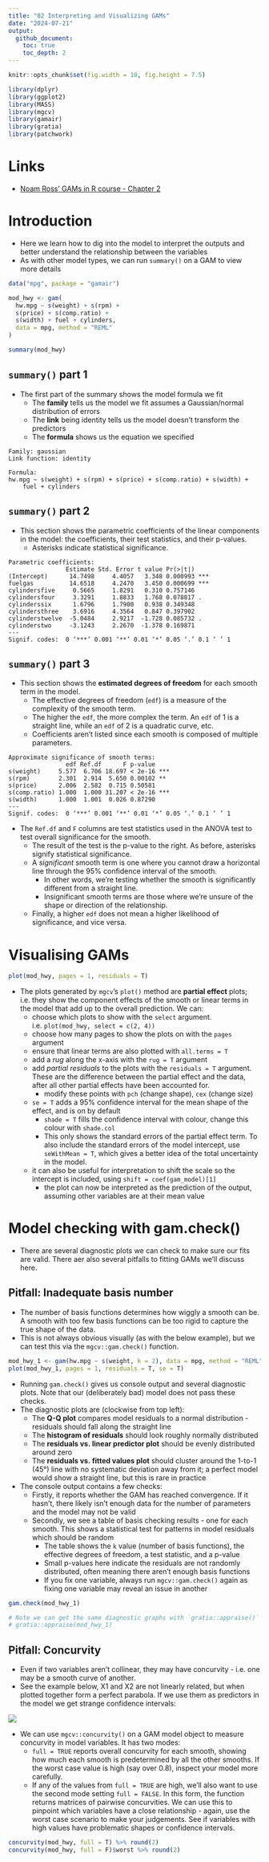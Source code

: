 ```yaml
---
title: "02 Interpreting and Visualizing GAMs"
date: "2024-07-21"
output:
  github_document:
    toc: true
    toc_depth: 2
---
```


```r
knitr::opts_chunk$set(fig.width = 10, fig.height = 7.5)

library(dplyr)
library(ggplot2)
library(MASS)
library(mgcv)
library(gamair)
library(gratia)
library(patchwork)
```

# Links

-   [Noam Ross' GAMs in R course - Chapter 2](https://noamross.github.io/gams-in-r-course/chapter2)

# Introduction

-   Here we learn how to dig into the model to interpret the outputs and better understand the relationship between the variables
-   As with other model types, we can run `summary()` on a GAM to view more details

```r
data("mpg", package = "gamair")

mod_hwy <- gam(
  hw.mpg ~ s(weight) + s(rpm) + 
  s(price) + s(comp.ratio) +
  s(width) + fuel + cylinders,
  data = mpg, method = "REML"
)

summary(mod_hwy)
```

## `summary()` part 1

-   The first part of the summary shows the model formula we fit
    -   The **family** tells us the model we fit assumes a Gaussian/normal distribution of errors
    -   The **link** being identity tells us the model doesn't transform the predictors
    -   The **formula** shows us the equation we specified

```         
Family: gaussian 
Link function: identity 

Formula:
hw.mpg ~ s(weight) + s(rpm) + s(price) + s(comp.ratio) + s(width) + 
    fuel + cylinders
```

## `summary()` part 2

-   This section shows the parametric coefficients of the linear components in the model: the coefficients, their test statistics, and their p-values.
    -   Asterisks indicate statistical significance.

```         
Parametric coefficients:
                Estimate Std. Error t value Pr(>|t|)    
(Intercept)      14.7498     4.4057   3.348 0.000993 ***
fuelgas          14.6518     4.2470   3.450 0.000699 ***
cylindersfive     0.5665     1.8291   0.310 0.757146    
cylindersfour     3.3291     1.8833   1.768 0.078817 .  
cylinderssix      1.6796     1.7900   0.938 0.349348    
cylindersthree    3.6916     4.3564   0.847 0.397902    
cylinderstwelve  -5.0484     2.9217  -1.728 0.085732 .  
cylinderstwo     -3.1243     2.2670  -1.378 0.169871    
---
Signif. codes:  0 ‘***’ 0.001 ‘**’ 0.01 ‘*’ 0.05 ‘.’ 0.1 ‘ ’ 1
```

## `summary()` part 3

-   This section shows the **estimated degrees of freedom** for each smooth term in the model.
    -   The effective degrees of freedom (`edf`) is a measure of the complexity of the smooth term.
    -   The higher the `edf`, the more complex the term. An `edf` of 1 is a straight line, while an `edf` of 2 is a quadratic curve, etc.
    -   Coefficients aren't listed since each smooth is composed of multiple parameters.

```         
Approximate significance of smooth terms:
                edf Ref.df      F p-value    
s(weight)     5.577  6.706 18.697 < 2e-16 ***
s(rpm)        2.301  2.914  5.650 0.00102 ** 
s(price)      2.006  2.582  0.715 0.50581    
s(comp.ratio) 1.000  1.000 31.207 < 2e-16 ***
s(width)      1.000  1.001  0.026 0.87290    
---
Signif. codes:  0 ‘***’ 0.001 ‘**’ 0.01 ‘*’ 0.05 ‘.’ 0.1 ‘ ’ 1
```

-   The `Ref.df` and `F` columns are test statistics used in the ANOVA test to test overall significance for the smooth.
    -   The result of the test is the p-value to the right. As before, asterisks signify statistical significance.
    -   A *significant* smooth term is one where you cannot draw a horizontal line through the 95% confidence interval of the smooth.
        -   In other words, we're testing whether the smooth is significantly different from a straight line.
        -   Insignificant smooth terms are those where we're unsure of the shape or direction of the relationship.
    -   Finally, a higher `edf` does not mean a higher likelihood of significance, and vice versa.

# Visualising GAMs

```r
plot(mod_hwy, pages = 1, residuals = T)
```

-   The plots generated by `mgcv`'s `plot()` method are **partial effect** plots; i.e. they show the component effects of the smooth or linear terms in the model that add up to the overall prediction. We can:
    -   choose which plots to show with the `select` argument. i.e. `plot(mod_hwy, select = c(2, 4))`
    -   choose how many pages to show the plots on with the `pages` argument
    -   ensure that linear terms are also plotted with `all.terms = T`
    -   add a *rug* along the x-axis with the `rug = T` argument
    -   add *partial residuals* to the plots with the `residuals = T` argument. These are the difference between the partial effect and the data, after all other partial effects have been accounted for.
        -   modify these points with `pch` (change shape), `cex` (change size)
    -   `se = T` adds a 95% confidence interval for the mean shape of the effect, and is on by default
        -   `shade = T` fills the confidence interval with colour, change this colour with `shade.col`
        -   This only shows the standard errors of the partial effect term. To also include the standard errors of the model intercept, use `seWithMean = T`, which gives a better idea of the total uncertainty in the model.
    -   it can also be useful for interpretation to shift the scale so the intercept is included, using `shift = coef(gam_model)[1]`
        -   the plot can now be interpreted as the prediction of the output, assuming other variables are at their mean value

# Model checking with gam.check()

-   There are several diagnostic plots we can check to make sure our fits are valid. There aer also several pitfalls to fitting GAMs we'll discuss here.

## Pitfall: Inadequate basis number

-   The number of basis functions determines how wiggly a smooth can be. A smooth with too few basis functions can be too rigid to capture the true shape of the data.
-   This is not always obvious visually (as with the below example), but we can test this via the `mgcv::gam.check()` function.

```r
mod_hwy_1 <- gam(hw.mpg ~ s(weight, k = 2), data = mpg, method = "REML")
plot(mod_hwy_1, pages = 1, residuals = T, se = T)
```

-   Running `gam.check()` gives us console output and several diagnostic plots. Note that our (deliberately bad) model does not pass these checks.
-   The diagnostic plots are (clockwise from top left):
    -   The **Q-Q plot** compares model residuals to a normal distribution - residuals should fall along the straight line
    -   The **histogram of residuals** should look roughly normally distributed
    -   The **residuals vs. linear predictor plot** should be evenly distributed around zero
    -   The **residuals vs. fitted values plot** should cluster around the 1-to-1 (45°) line with no systematic deviation away from it; a perfect model would show a straight line, but this is rare in practice
-   The console output contains a few checks:
    -   Firstly, it reports whether the GAM has reached convergence. If it hasn't, there likely isn't enough data for the number of parameters and the model may not be valid
    -   Secondly, we see a table of basis checking results - one for each smooth. This shows a statistical test for patterns in model residuals which should be random
        -   The table shows the `k` value (number of basis functions), the effective degrees of freedom, a test statistic, and a p-value
        -   Small p-values here indicate the residuals are not randomly distributed, often meaning there aren't enough basis functions
        -   If you fix one variable, always run `mgcv::gam.check()` again as fixing one variable may reveal an issue in another

```r
gam.check(mod_hwy_1)

# Note we can get the same diagnostic graphs with `gratia::appraise()`
# gratia::appraise(mod_hwy_1)
```

## Pitfall: Concurvity

-   Even if two variables aren't collinear, they may have concurvity - i.e. one may be a smooth curve of another.
-   See the example below, X1 and X2 are not linearly related, but when plotted together form a perfect parabola. If we use them as predictors in the model we get strange confidence intervals:

![](images/clipboard-2840570278.png)

- We can use `mgcv::concurvity()` on a GAM model object to measure concurvity in model variables. It has two modes:
  - `full = TRUE` reports overall concurvity for each smooth, showing how much each smooth is predetermined by all the other smooths. If the worst case value is high (say over 0.8), inspect your model more carefully.
  - If any of the values from `full = TRUE` are high, we'll also want to use the second mode setting `full = FALSE`. In this form, the function returns matrices of pairwise concurvities. We can use this to pinpoint which variables have a close relationship - again, use the worst case scenario to make your judgements. See if variables with high values have problematic shapes or confidence intervals.
  
```r
concurvity(mod_hwy, full = T) %>% round(2)
concurvity(mod_hwy, full = F)$worst %>% round(2)
```
  
